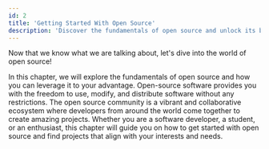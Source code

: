 ```yaml
---
id: 2
title: 'Getting Started With Open Source'
description: 'Discover the fundamentals of open source and unlock its benefits! Explore the vibrant world of collaborative projects and find your perfect fit.'
---
```

<p class="lead">Now that we know what we are talking about, let's dive into the world of open source!</p>
        
In this chapter, we will explore the fundamentals of open source and how you can leverage it to your advantage. Open-source software provides you with the freedom to use, modify, and distribute software without any restrictions. The open source community is a vibrant and collaborative ecosystem where developers from around the world come together to create amazing projects. Whether you are a software developer, a student, or an enthusiast, this chapter will guide you on how to get started with open source and find projects that align with your interests and needs.

